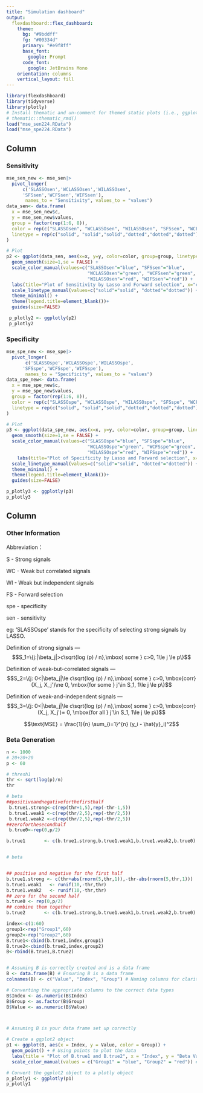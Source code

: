 ---
title: "Simulation dashboard"
output: 
  flexdashboard::flex_dashboard:
    theme:
      bg: "#9bddff"
      fg: "#00334d" 
      primary: "#e9f8ff"
      base_font:
        google: Prompt
      code_font:
        google: JetBrains Mono
    orientation: columns
    vertical_layout: fill
---

```{r setup, include=FALSE}
library(flexdashboard)
library(tidyverse)
library(plotly)
# Install thematic and un-comment for themed static plots (i.e., ggplot2)
# thematic::thematic_rmd()
load("mse_sen224.RData")
load("mse_spe224.RData")
```

Column {data-width=650 .tabset}
-----------------------------------------------------------------------

### Sensitivity

```{r,echo=FALSE}
mse_sen_new <- mse_sen|>  
  pivot_longer(
      c('SLASSOsen','WCLASSOsen','WILASSOsen',
      'SFSsen','WCFSsen','WIFSsen'), 
       names_to = "Sensitivity", values_to = "values")
data_sen<- data.frame(
  x = mse_sen_new$c,
  y = mse_sen_new$values,
  group = factor(rep(1:6, 8)),
  color = rep(c("SLASSOsen", "WCLASSOsen", "WILASSOsen", "SFSsen", "WCFSsen", "WIFSsen"), 8),
  linetype = rep(c("solid", "solid","solid","dotted","dotted","dotted"), 8)
)

# Plot
p2 <- ggplot(data_sen, aes(x=x, y=y, color=color, group=group, linetype=linetype)) +
  geom_smooth(size=1,se = FALSE) +
  scale_color_manual(values=c("SLASSOsen"="blue", "SFSsen"="blue",
                              "WCLASSOsen"="green", "WCFSsen"="green",
                              "WILASSOsen"="red", "WIFSsen"="red")) +
  labs(title="Plot of Sensitivity by Lasso and Forward selection", x="c-value(threshold)", y="sensitivity")+
  scale_linetype_manual(values=c("solid"="solid", "dotted"="dotted")) + 
  theme_minimal() +
  theme(legend.title=element_blank())+
  guides(size=FALSE)

 p_plotly2 <- ggplotly(p2)
 p_plotly2

```
 



### Specificity


```{r,echo=FALSE}
mse_spe_new <- mse_spe|>  
  pivot_longer(
       c('SLASSOspe','WCLASSOspe','WILASSOspe',
      'SFSspe','WCFSspe','WIFSspe'), 
       names_to = "Specificity", values_to = "values")
data_spe_new<- data.frame(
  x = mse_spe_new$c,
  y = mse_spe_new$values,
  group = factor(rep(1:6, 8)),
  color = rep(c("SLASSOspe", "WCLASSOspe", "WILASSOspe", "SFSspe", "WCFSspe", "WIFSspe"), 8),
  linetype = rep(c("solid", "solid","solid","dotted","dotted","dotted"), 8)
)

# Plot
p3 <- ggplot(data_spe_new, aes(x=x, y=y, color=color, group=group, linetype=linetype)) +
  geom_smooth(size=1,se = FALSE) +
  scale_color_manual(values=c("SLASSOspe"="blue", "SFSspe"="blue",
                              "WCLASSOspe"="green", "WCFSspe"="green",
                              "WILASSOspe"="red", "WIFSspe"="red")) +
    labs(title="Plot of Specificity by Lasso and Forward selection", x="c-value(threshold)", y="specificity")+
  scale_linetype_manual(values=c("solid"="solid", "dotted"="dotted")) + 
  theme_minimal() +
  theme(legend.title=element_blank())+
  guides(size=FALSE)

p_plotly3 <- ggplotly(p3)
p_plotly3

```


Column {data-width=350}
-----------------------------------------------------------------------

### Other Information


Abbreviation：

S - Strong signals

WC - Weak but correlated signals

WI - Weak but independent signals

FS - Forward selection

spe - specificity

sen - sensitivity


eg: 
'SLASSOspe' stands for the specificity of selecting strong signals by LASSO.

Definition of strong signals --- 
$$S_1=\{j:|\beta_j|>c\sqrt{log (p) / n},\mbox{ some } c>0,  1\le j \le p\}$$

Definition of weak-but-correlated signals  ---
$$S_2=\{j: 0<|\beta_j|\le c\sqrt{log (p) / n},\mbox{ some } c>0, \mbox{corr}(X_j, X_j')\ne 0, \mbox{for some } j'\in S_1,  1\le j \le p\}$$


Definition of weak-and-independent signals  ---
$$S_3=\{j: 0<|\beta_j|\le c\sqrt{log (p) / n},\mbox{ some } c>0, \mbox{corr}(X_j, X_j')= 0, \mbox{for all } j'\in S_1,  1\le j \le p\}$$

$$\text{MSE} = \frac{1}{n} \sum_{i=1}^{n} (y_i - \hat{y}_i)^2$$

### Beta Generation

```{r, include=FALSE}
n <- 1000
# 20+20+20
p <- 60 

# thresh1
thr <- sqrt(log(p)/n)
thr

# beta  
##positiveandnegativeforthefirsthalf
 b.true1.strong<-c(rep(thr+1,5),rep(-thr-1,5))
 b.true1.weak1 <-c(rep(thr/2,5),rep(-thr/2,5))
 b.true1.weak2 <-c(rep(thr/2,5),rep(-thr/2,5))
##zeroforthesecondhalf
 b.true0<-rep(0,p/2)

b.true1       <- c(b.true1.strong,b.true1.weak1,b.true1.weak2,b.true0)


# beta  


## positive and negative for the first half
b.true1.strong <- c(thr+abs(rnorm(5,thr,1)),-thr-abs(rnorm(5,thr,1)))
b.true1.weak1   <- runif(10,-thr,thr)
b.true1.weak2   <- runif(10,-thr,thr)
## zero for the second half
b.true0 <- rep(0,p/2)
## combine them together
b.true2       <- c(b.true1.strong,b.true1.weak1,b.true1.weak2,b.true0)

```



```{r, echo=FALSE}

index<-c(1:60)
group1<-rep("Group1",60)
group2<-rep("Group2",60)
B.true1<-cbind(b.true1,index,group1)
B.true2<-cbind(b.true2,index,group2)
B<-rbind(B.true1,B.true2)


# Assuming B is correctly created and is a data frame
B <- data.frame(B) # Ensuring B is a data frame
colnames(B) <- c("Value", "Index", "Group") # Naming columns for clarity

# Converting the appropriate columns to the correct data types
B$Index <- as.numeric(B$Index)
B$Group <- as.factor(B$Group)
B$Value <- as.numeric(B$Value)



# Assuming B is your data frame set up correctly

# Create a ggplot2 object
p1 <- ggplot(B, aes(x = Index, y = Value, color = Group)) +
  geom_point() + # Using points to plot the data
  labs(title = "Plot of B.true1 and B.true2", x = "Index", y = "Beta Value") +
  scale_color_manual(values = c("Group1" = "blue", "Group2" = "red")) # Customizing colors

# Convert the ggplot2 object to a plotly object
p_plotly1 <- ggplotly(p1)
p_plotly1

```